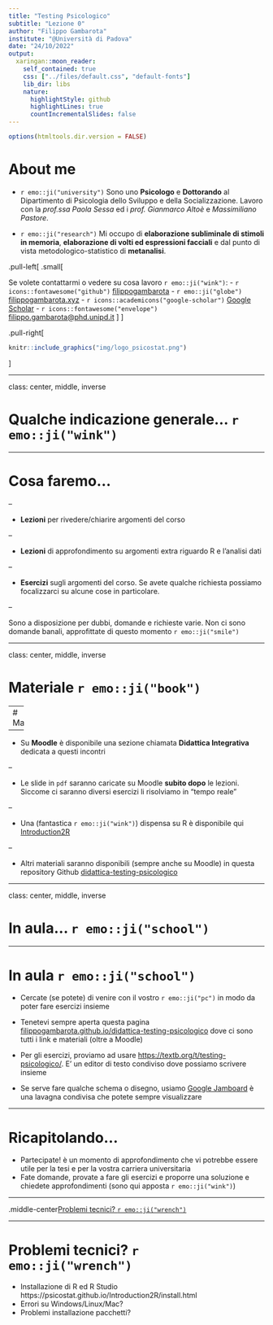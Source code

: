 ```yaml
---
title: "Testing Psicologico"
subtitle: "Lezione 0"
author: "Filippo Gambarota"
institute: "@Università di Padova"
date: "24/10/2022"
output:
  xaringan::moon_reader:
    self_contained: true
    css: ["../files/default.css", "default-fonts"]
    lib_dir: libs
    nature:
      highlightStyle: github
      highlightLines: true
      countIncrementalSlides: false
---
```


```r
options(htmltools.dir.version = FALSE)
```

# About me

- `r emo::ji("university")` Sono uno **Psicologo** e **Dottorando** al Dipartimento di Psicologia dello Sviluppo e della Socializzazione. Lavoro con la *prof.ssa Paola Sessa* ed i *prof. Gianmarco Altoè* e *Massimiliano Pastore*.

- `r emo::ji("research")` Mi occupo di **elaborazione subliminale di stimoli in memoria**, **elaborazione di volti ed espressioni facciali** e dal punto di vista metodologico-statistico di **metanalisi**.

.pull-left[
.small[

Se volete contattarmi o vedere su cosa lavoro `r emo::ji("wink")`:
  - `r icons::fontawesome("github")` [filippogambarota](github.com/filippogambarota)
  - `r emo::ji("globe")` [filippogambarota.xyz](filippogambarota.xyz)
  - `r icons::academicons("google-scholar")` [Google Scholar](https://scholar.google.com/citations?user=f836QNAAAAAJ&hl=en)
  - `r icons::fontawesome("envelope")` [filippo.gambarota@phd.unipd.it](mailto:filippo.gambarota@phd.unipd.it)
  ]
]

.pull-right[

```r
knitr::include_graphics("img/logo_psicostat.png")
```
]

---

class: center, middle, inverse

# Qualche indicazione generale... `r emo::ji("wink")`

---

# Cosa faremo...

--

- **Lezioni** per rivedere/chiarire argomenti del corso

--

- **Lezioni** di approfondimento su argomenti extra riguardo R e l'analisi dati

--

- **Esercizi** sugli argomenti del corso. Se avete qualche richiesta possiamo focalizzarci su alcune cose in particolare.

--

Sono a disposizione per dubbi, domande e richieste varie. Non ci sono domande banali, approfittate di questo momento `r emo::ji("smile")`

---

class: center, middle, inverse

# Materiale `r emo::ji("book")`

---
# Materiale

--

- Su **Moodle** è disponibile una sezione chiamata **Didattica Integrativa** dedicata a questi incontri

--

- Le slide in `pdf` saranno caricate su Moodle **subito dopo** le lezioni. Siccome ci saranno diversi esercizi li risolviamo in "tempo reale"

--

- Una (fantastica `r emo::ji("wink")`) dispensa su R è disponibile qui [Introduction2R](https://psicostat.github.io/Introduction2R/)

--

- Altri materiali saranno disponibili (sempre anche su Moodle) in questa repository Github [didattica-testing-psicologico](https://github.com/filippogambarota/didattica-testing-psicologico)

---

class: center, middle, inverse

# In aula... `r emo::ji("school")`

---

# In aula `r emo::ji("school")`

- Cercate (se potete) di venire con il vostro `r emo::ji("pc")` in modo da poter fare esercizi insieme

- Tenetevi sempre aperta questa pagina [filippogambarota.github.io/didattica-testing-psicologico](https://filippogambarota.github.io/didattica-testing-psicologico) dove ci sono tutti i link e materiali (oltre a Moodle)

- Per gli esercizi, proviamo ad usare [https://textb.org/t/testing-psicologico/](https://textb.org/t/testing-psicologico/). E' un editor di testo condiviso dove possiamo scrivere insieme

- Se serve fare qualche schema o disegno, usiamo [Google Jamboard](https://jamboard.google.com/d/1poqrWpqQALHRby0xCtaDIzRsnuKksbYwC1XQ2vVnMRU/viewer) è una lavagna condivisa che potete sempre visualizzare

---

# Ricapitolando...

- Partecipate! è un momento di approfondimento che vi potrebbe essere utile per la tesi e per la vostra carriera universitaria
- Fate domande, provate a fare gli esercizi e proporre una soluzione e chiedete approfondimenti (sono qui apposta `r emo::ji("wink")`)

---

.middle-center[Problemi tecnici? `r emo::ji("wrench")`]

---
# Problemi tecnici? `r emo::ji("wrench")`

- Installazione di R ed R Studio https://psicostat.github.io/Introduction2R/install.html
- Errori su Windows/Linux/Mac?
- Problemi installazione pacchetti?